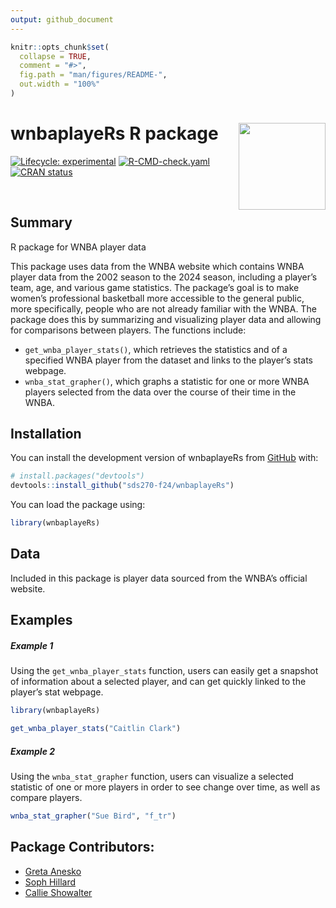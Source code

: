 ```yaml
---
output: github_document
---
```


<!-- README.md is generated from README.Rmd. Please edit that file -->

```r
knitr::opts_chunk$set(
  collapse = TRUE,
  comment = "#>",
  fig.path = "man/figures/README-",
  out.width = "100%"
)
```

# wnbaplayeRs R package <img src='data-raw/wnba_sticker.png' align="right" height="139"/>

<!-- badges: start -->
[![Lifecycle: experimental](https://img.shields.io/badge/lifecycle-experimental-orange.svg)](https://lifecycle.r-lib.org/articles/stages.html#experimental)
[![R-CMD-check.yaml](https://github.com/sds270-f24/wnbaplayeRs/actions/workflows/R-CMD-check.yaml/badge.svg)](https://github.com/sds270-f24/wnbaplayeRs/actions/workflows/R-CMD-check.yaml)
[![CRAN status](https://www.r-pkg.org/badges/version/packageName)](https://CRAN.R-project.org/package=packageName)
<!-- badges: end -->


<br>

## Summary

R package for WNBA player data

This package uses data from the WNBA website which contains WNBA player data from the 2002 season to the 2024 season, including a player's team, age, and various game statistics. The package's goal is to make women's professional basketball more accessible to the general public, more specifically, people who are not already familiar with the WNBA. The package does this by summarizing and visualizing player data and allowing for comparisons between players. The functions include:

- `get_wnba_player_stats()`, which retrieves the statistics and of a specified WNBA player from the dataset and links to the player's stats webpage.
- `wnba_stat_grapher()`, which graphs a statistic for one or more WNBA players selected from the data over the course of their time in the WNBA.


## Installation

You can install the development version of wnbaplayeRs from [GitHub](https://github.com/) with:

``` r
# install.packages("devtools")
devtools::install_github("sds270-f24/wnbaplayeRs")
```

You can load the package using:

``` r
library(wnbaplayeRs)
```

## Data

Included in this package is player data sourced from the WNBA's official website.

## Examples

##### Example 1

Using the `get_wnba_player_stats` function, users can easily get a snapshot of information about a selected player, and can get quickly linked to the player's stat webpage. 

```r
library(wnbaplayeRs)

get_wnba_player_stats("Caitlin Clark")

```

##### Example 2

Using the `wnba_stat_grapher` function, users can visualize a selected statistic of one or more players in order to see change over time, as well as compare players. 

```r
wnba_stat_grapher("Sue Bird", "f_tr")
```



## Package Contributors:

-   [Greta Anesko](https://github.com/ganesko)
-   [Soph Hillard](https://github.com/s0ph1ah)
-   [Callie Showalter](https://github.com/callieshow)